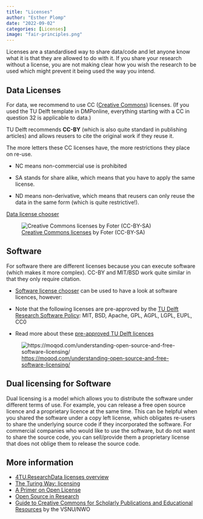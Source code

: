 ---
title: "Licenses"
author: "Esther Plomp"
date: "2022-09-02"
categories: [Licenses]
image: "fair-principles.png"
---

Licenses are a standardised way to share data/code and let anyone know what it is that they are allowed to do with it. If you share your research without a license, you are not making clear how you wish the research to be used which might prevent it being used the way you intend.

## Data Licenses

For data, we recommend to use CC ([Creative Commons](https://creativecommons.org/)) licenses. (If you used the TU Delft template in DMPonline, everything starting with a CC in question 32 is applicable to data.)

TU Delft recommends **CC-BY** (which is also quite standard in publishing articles) and allows reusers to cite the original work if they reuse it.

The more letters these CC licenses have, the more restrictions they place on re-use.

-   NC means non-commercial use is prohibited

-   SA stands for share alike, which means that you have to apply the same license.

-   ND means non-derivative, which means that reusers can only reuse the data in the same form (which is quite restrictive!).

[Data license chooser](https://chooser-beta.creativecommons.org/)

![[Creative Commons licenses](http://foter.com/blog/how-to-attribute-creative-commons-photos/) by Foter (CC-BY-SA)](images/paste-9A9546B6.png)

## Software

For software there are different licenses because you can execute software (which makes it more complex). CC-BY and MIT/BSD work quite similar in that they only require citation.

-   [Software license chooser](https://choosealicense.com/) can be used to have a look at software licences, however:

-   Note that the following licenses are pre-approved by the [TU Delft Research Software Policy](https://doi.org/10.5281/zenodo.4629662): MIT, BSD, Apache, GPL, AGPL, LGPL, EUPL, CC0

-   Read more about these [pre-approved TU Delft licences](https://estherplomp.github.io/TNW-OS-support/posts/software-licenses/)

![<https://moqod.com/understanding-open-source-and-free-software-licensing/>](images/paste-F8565422.png)

::: callout-note
## Dual licensing for Software

Dual licensing is a model which allows you to distribute the software under different terms of use. For example, you can release a free open source licence and a proprietary licence at the same time. This can be helpful when you shared the software under a copy left license, which obligates re-users to share the underlying source code if they incorporated the software. For commercial companies who would like to use the software, but do not want to share the source code, you can sell/provide them a proprietary license that does not oblige them to release the source code.
:::

## More information

-   [4TU.ResearchData licenses overview](https://data.4tu.nl/info/en/use/publish-cite/upload-your-data-in-our-data-repository/licencing)
-   [The Turing Way: licensing](https://the-turing-way.netlify.app/reproducible-research/licensing.html)
-   [A Primer on Open License](https://www.youtube.com/watch?v=xdBwuut6dRY&list=PL1CvC6Ez54KDvJbbdLn5rPvf1kInifEh9&index=5)
-   [Open Source in Research](https://www.youtube.com/watch?v=OskC2LNtPkU&list=PL1CvC6Ez54KDvJbbdLn5rPvf1kInifEh9&index=10)
-   [Guide to Creative Commons for Scholarly Publications and Educational Resources](https://doi.org/10.5281/zenodo.4090922) by the VSNU/NWO
